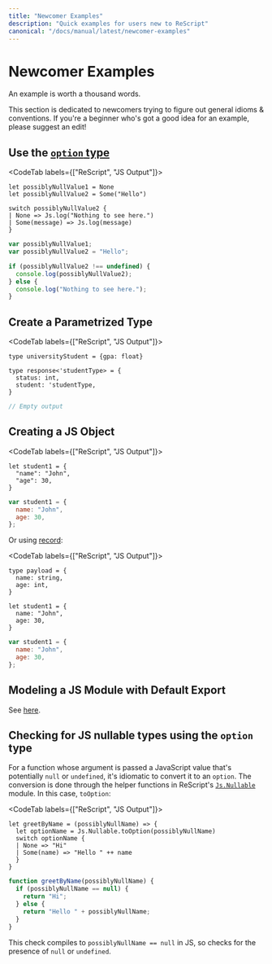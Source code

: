 ```yaml
---
title: "Newcomer Examples"
description: "Quick examples for users new to ReScript"
canonical: "/docs/manual/latest/newcomer-examples"
---
```


# Newcomer Examples

<!-- TODO: this whole page needs a revamp -->

An example is worth a thousand words.

This section is dedicated to newcomers trying to figure out general idioms & conventions. If you're a beginner who's got a good idea for an example, please suggest an edit!

## Use the [`option` type](null-undefined-option.md)

<CodeTab labels={["ReScript", "JS Output"]}>

```res
let possiblyNullValue1 = None
let possiblyNullValue2 = Some("Hello")

switch possiblyNullValue2 {
| None => Js.log("Nothing to see here.")
| Some(message) => Js.log(message)
}
```
```js
var possiblyNullValue1;
var possiblyNullValue2 = "Hello";

if (possiblyNullValue2 !== undefined) {
  console.log(possiblyNullValue2);
} else {
  console.log("Nothing to see here.");
}

```

</CodeTab>

## Create a Parametrized Type

<CodeTab labels={["ReScript", "JS Output"]}>

```res
type universityStudent = {gpa: float}

type response<'studentType> = {
  status: int,
  student: 'studentType,
}
```
```js
// Empty output
```

</CodeTab>

## Creating a JS Object

<CodeTab labels={["ReScript", "JS Output"]}>

```res
let student1 = {
  "name": "John",
  "age": 30,
}
```
```js
var student1 = {
  name: "John",
  age: 30,
};
```

</CodeTab>

Or using [record](record.md):

<CodeTab labels={["ReScript", "JS Output"]}>

```res
type payload = {
  name: string,
  age: int,
}

let student1 = {
  name: "John",
  age: 30,
}
```
```js
var student1 = {
  name: "John",
  age: 30,
};
```

</CodeTab>

## Modeling a JS Module with Default Export

See [here](import-from-export-to-js.md#import-a-javascript-module-itself-es6-module-format).

## Checking for JS nullable types using the `option` type

For a function whose argument is passed a JavaScript value that's potentially `null` or `undefined`, it's idiomatic to convert it to an `option`. The conversion is done through the helper functions in ReScript's [`Js.Nullable`](/apis/latest/js/nullable#t) module. In this case, `toOption`:

<CodeTab labels={["ReScript", "JS Output"]}>

```res
let greetByName = (possiblyNullName) => {
  let optionName = Js.Nullable.toOption(possiblyNullName)
  switch optionName {
  | None => "Hi"
  | Some(name) => "Hello " ++ name
  }
}
```
```js
function greetByName(possiblyNullName) {
  if (possiblyNullName == null) {
    return "Hi";
  } else {
    return "Hello " + possiblyNullName;
  }
}
```

</CodeTab>

This check compiles to `possiblyNullName == null` in JS, so checks for the presence of `null` or `undefined`.
